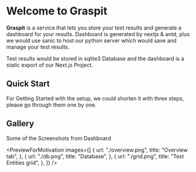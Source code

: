 
# Welcome to Graspit

**Graspit** is a service that lets you store your test results and generate a dashboard for your results.
Dashboard is generated by nextjs & antd, plus we would use sanic to host our python server which would save and manage your test results.

Test results would be stored in sqlite3 Database and the dashboard is a static export of our Next.js Project.

## Quick Start

For Getting Started with the setup, we could shorten it with three steps, please go through them one by one.

<SetupSteps />

## Gallery

Some of the Screenshots from Dashboard

<PreviewForMotivation
	images={[
		{
			url: "./overview.png",
			title: "Overview tab",
		},
		{
			url: "./db.png",
			title: "Database",
		},
		{
			url: "./grid.png",
			title: "Test Entities grid",
		},
	]}
/>
